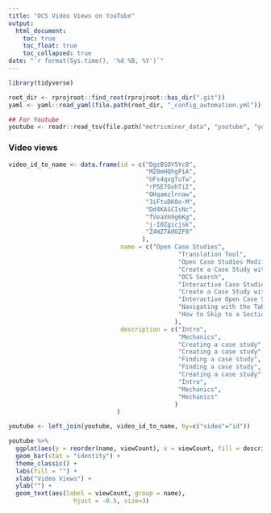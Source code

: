 ```yaml
---
title: "OCS Video Views on YouTube"
output:
  html_document:
    toc: true
    toc_float: true
    toc_collapsed: true
date: "`r format(Sys.time(), '%d %B, %Y')`"
---
```


```r
library(tidyverse)

root_dir <- rprojroot::find_root(rprojroot::has_dir(".git"))
yaml <- yaml::read_yaml(file.path(root_dir, "_config_automation.yml"))

## For Youtube
youtube <- readr::read_tsv(file.path("metricminer_data", "youtube", "youtube.tsv"))
```

### Video views

```r
video_id_to_name <- data.frame(id = c("DgzBSOY5Yc8",
                                      "MZ0mHQhgPiA",
                                      "UFs4qvgTuTw",
                                      "rP5E7GohTiI",
                                      "OHqamzlrnaw",
                                      "3iFtuDK0o-M",
                                      "Dd4KASCIsNc",
                                      "fVeaVm9g6Kg",
                                      "j-I0Zgicjsk",
                                      "Z4WZ7A0OZF8"
                                     ),
                               name = c("Open Case Studies",
                                               "Translation Tool",
                                               "Open Case Studies Modification",
                                               "Create a Case Study with the OCS Template",
                                               "OCS Search",
                                               "Interactive Case Studies and Independent Learners",
                                               "Create a Case Study with the MakeCaseStudies App",
                                               "Interactive Open Case Studies",
                                               "Navigating with the Table of Contents",
                                               "How to Skip to a Section"
                                              ),
                               description = c("Intro",
                                               "Mechanics",
                                               "Creating a case study",
                                               "Creating a case study",
                                               "Finding a case study",
                                               "Finding a case study",
                                               "Creating a case study",
                                               "Intro",
                                               "Mechanics",
                                               "Mechanics"
                                              )
                              )

youtube <- left_join(youtube, video_id_to_name, by=c("video"="id"))

youtube %>%
  ggplot(aes(y = reorder(name, viewCount), x = viewCount, fill = description)) +
  geom_bar(stat = "identity") +
  theme_classic() +
  labs(fill = "") +
  xlab("Video Views") +
  ylab("") +
  geom_text(aes(label = viewCount, group = name),
                  hjust = -0.5, size=3)
```

